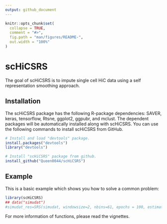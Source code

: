 ```yaml
---
output: github_document
---
```


<!-- README.md is generated from README.Rmd. Please edit that file -->

```r
knitr::opts_chunk$set(
  collapse = TRUE,
  comment = "#>",
  fig.path = "man/figures/README-",
  out.width = "100%"
)
```

# scHiCSRS

<!-- badges: start -->
<!-- badges: end -->

The goal of scHiCSRS is to impute single cell HiC data using a self representation smoothing approach.

## Installation

The scHiCSRS package has the following R-package dependencies: SAVER, keras, tensorflow, Rtsne, ggplot2, ggpubr, and mclust. The dependent packages will be automatically installed along with scHiCSRS. You can use the following commands to install scHiCSRS from GitHub.

``` r
# Install and load "devtools" package. 
install.packages("devtools")
library("devtools")

# Install "scHiCSRS" package from github.
install_github("Queen0044/scHiCSRS")
```

## Example

This is a basic example which shows you how to solve a common problem:

```r
library(scHiCSRS)
## data("simudat")
#simudat_res=SRS(simudat, windowsize=2, nbins=61, epochs = 100, estimates.only = FALSE)
```

For more information of functions, please read the vignettes.
